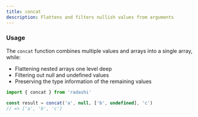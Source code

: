 ```yaml
---
title: concat
description: Flattens and filters nullish values from arguments
---
```


### Usage

The `concat` function combines multiple values and arrays into a single array, while:

- Flattening nested arrays one level deep
- Filtering out null and undefined values
- Preserving the type information of the remaining values

```ts
import { concat } from 'radashi'

const result = concat('a', null, ['b', undefined], 'c')
// => ['a', 'b', 'c']
```
